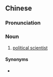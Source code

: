 {{also|政治学家}}
==Chinese==
{{zh-forms|s=政治学家|type=31}}

===Pronunciation===
{{zh-pron
|m=zhèngzhìxuéjiā
|c=zing3 zi6 hok6 gaa1
|cat=n
}}

===Noun===
{{zh-noun}}

# [[political scientist]]

====Synonyms====
* {{zh-l|政治學者}}